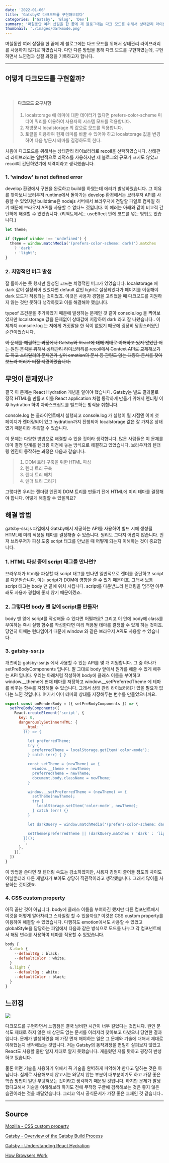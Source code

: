 ```yaml
---
date: '2022-01-06'
title: 'Gatsby로 다크모드를 구현해보았다'
categories: ['Gatsby', 'Blog', 'Dev']
summary: '며칠동안 여러 삽질을 한 끝에 제 블로그에는 다크 모드를 위해서 상태관리 라이브러리를 사용하지 않기로 하였습니다. 다만 다른 방법을 통해 다크 모드를 구현하였는데, 구현하면서 느낀점과 삽질 과정을 기록하고자 합니다.'
thumbnail: './images/darkmode.png'
---
```


며칠동안 여러 삽질을 한 끝에 제 블로그에는 다크 모드를 위해서 상태관리 라이브러리를 사용하지 않기로 하였습니다. 다만 다른 방법을 통해 다크 모드를 구현하였는데, 구현하면서 느낀점과 삽질 과정을 기록하고자 합니다.

<hr />

## 어떻게 다크모드를 구현할까?

<br />

> #### 다크모드 요구사항
> 1. localstorage 에 테마에 대한 데이터가 없다면 prefers-color-scheme 미디어 쿼리를 이용하여 사용자의 시스템 모드를 적용합니다.
> 2. 재방문시 localstorage 의 값으로 모드를 적용합니다.
> 3. 토글을 이용하여 현재 테마를 바꿀 수 있어야 하고 localstorage 값을 변경하여 다음 방문시 테마를 결정하도록 한다.

처음에 다크모드를 위해서는 상태관리 라이브러리로 recoil을 선택하였습니다. 상태관리 라이브러리는 일반적으로 리덕스를 사용하지만 제 블로그의 규모가 크지도 않았고 recoil이 간단하였기에 제격이라고 생각했습니다.


### 1. 'window' is not defined error

develop 환경에서 구현을 완료하고 build를 하였는데 에러가 발생하였습니다. 그 이유를 찾아보니 브러우저 runtime에서 돌아가는 develop 환경에서는 브라우저 API를 사용할 수 있었지만 buildtime은 nodejs 서버에서 브라우저에 전달할 파일로 컴파일 하기 때문에 브라우저 API를 사용할 수 없다느 것입니다. 이 에러는 아래와 같이 비교적 간단하게 해결할 수 있었습니다. (리액트에서는 useEffect 안에 코드를 넣는 방법도 있습니다.)

```javascript
let theme;

if (typeof window !== 'undefined') {
  theme = window.matchMedia('(prefers-color-scheme: dark)').matches
    ? 'dark'
    : 'light';
}
```

### 2. 치명적인 버그 발생

잘 돌아가는 듯 했지만 완성된 코드는 치명적인 버그가 있었습니다. localstorage 에 dark 값이 설정되어 있었다면 default 값인 light로 설정되었다가 페이지를 이동해야 dark 모드가 적용되는 것이었죠. 이것은 사용자 경험을 고려했을 때 다크모드를 지원하지 않는 것만 못하다 생각하였고 이를 해결해야 했습니다.

typeof 조건문을 추가하였기 때문에 발생하는 문제인 것 같아 console.log 을 찍어보았지만 localstorage 값을 문제없이 상태값에 저장하여 dark 라고 잘 나왔습니다.. 이제까지 console.log 는 저에게 거짓말을 한 적이 없었기 때문에 굉장히 당황스러웠던 순간이었습니다.

~~이 문제를 해결하는 과정에서 Gatsby와 React에 대해 제대로 이해하고 있지 않았던 저는 원인 분석을 위해서 상태관리 라이브러리를 recoil에서 Context API로 교체해보기도 하고 스타일리의 문제인가 싶어 emotion의 문서 등 관련도 없는 대량의 문서를 찾아보느라 머리가 터질 지경이었습니다.~~

## 무엇이 문제였나?

결국 이 문제는 React Hydration 개념을 알아야 했습니다. Gatsby는 빌드 결과물로 정적 HTML을 만들고 이를 React application 처럼 동작하게 만들기 위해서 렌더링 이후 hydration 하여 자바스크립트를 빌드하는 방식을 취합니다.

console.log 는 클라이언트에서 실행되고 console.log 가 실행이 될 시점엔 이미 첫 페이지가 렌더링되어 있고 hydration까지 진행되어 localstorage 값은 잘 가져온 상태였기 때문이라 추측할 수 있습니다.

이 문제는 다양한 방법으로 해결할 수 있을 것이라 생각합니다. 많은 사람들은 이 문제를 테마 결정 단계를 렌더링 이전에 놓는 방식으로 해결하고 있었습니다. 브라우저의 렌더링 엔진이 동작하는 과정은 다음과 같습니다.

> 1. DOM 트리 구축을 위한 HTML 파싱
> 2. 렌더 트리 구축
> 3. 렌더 트리 배치
> 4. 렌더 트리 그리기

그렇다면 우리는 렌더링 엔진이 DOM 트리를 만들기 전에 HTML에 미리 테마를 결정해야 합니다. 어떻게 해결할 수 있을까요?

## 해결 방법

gatsby-ssr.js 파일에서 Gatsby에서 제공하는 API를 사용하여 빌드 시에 생성될 HTML에 미리 적용될 테마를 결정해줄 수 있습니다. 원리도 그다지 어렵지 않습니다. 먼저 브라우저가 파싱 도중 script 태그를 만났을 때 어떻게 되는지 이해하는 것이 중요합니다.

### 1. HTML 파싱 중에 script 태그를 만나면?

브라우저가 html을 파싱할 때 script 태그를 만나면 일반적으로 렌더를 중단하고 script를 다운받습니다. 이는 script가 DOM에 영향을 줄 수 있기 때문이죠. 그래서 보통 script 태그는 body 맨 끝에 위치 시킵니다. script를 다운받느라 렌더링을 멈추면 아무래도 사용자 경험에 좋지 않기 때문이겠죠.

### 2. 그렇다면 body 맨 앞에 script를 만들자!

body 맨 앞에 script를 작성해둘 수 있다면 어떨까요? 그리고 이 안에 body에 class를 부여하는 즉시 실행 함수를 작성한다면 미리 적용될 테마를 결정할 수 있게 하는 것이죠. 당연히 이때는 런타임이기 때문에 window 와 같은 브라우저 API도 사용할 수 있습니다.

### 3. gatsby-ssr.js

개츠비는 gatsby-ssr.js 에서 사용할 수 있는 API를 몇 개 지원합니다. 그 중 하나가 setPreBodyComponents 입니다. 말 그대로 body 앞에서 뭔가를 해줄 수 있게 해주는 API 입니다. 우리는 아래처럼 작성하여 body에 클래스 이름을 부여하고 window.\__theme에 현재 테마를 저장하고 window.\__setPreferredTheme 에 테마를 바꾸는 함수를 저장해둘 수 있습니다. 그래서 상태 관리 라이브러리가 있을 필요가 없다는 느낀 것입니다. 여기서 이미 테마의 상태를 저장해두는 변수를 만들었으니까요.

```javascript
export const onRenderBody = ({ setPreBodyComponents }) => {
  setPreBodyComponents([
    React.createElement('script', {
      key: 0,
      dangerouslySetInnerHTML: {
        __html: `
        (() => {

          let preferredTheme;
          try {
            preferredTheme = localStorage.getItem('color-mode');
          } catch (err) { }

          const setTheme = (newTheme) => {
            window.__theme = newTheme;
            preferredTheme = newTheme;
            document.body.className = newTheme;
          }

          window.__setPreferredTheme = (newTheme) => {
            setTheme(newTheme);
            try {
              localStorage.setItem('color-mode', newTheme);
            } catch (err) {}
          }

          let darkQuery = window.matchMedia('(prefers-color-scheme: dark)');

          setTheme(preferredTheme || (darkQuery.matches ? 'dark' : 'light'));
        })();
        `,
      },
    }),
  ])
}
```

이 방법을 쓴다면 첫 렌더링 속도는 감소하겠지만, 사용자 경험이 줄어들 정도의 차이도 아닐뿐더러 다른 개발자가 보아도 상당히 직관적이라고 생각했습니다. 그래서 많이들 사용하는 것이겠죠.

### 4. CSS custom property

아직 끝난 것이 아닙니다. body에 클래스 이름을 부여하긴 했지만 다른 컴포넌트에서 이것을 어떻게 알아차리고 스타일링 할 수 있을까요? 이것은 CSS custom property를 이용하여 해결할 수 있었습니다. 다행히도 emotion에서도 사용할 수 있었고 globalStyle을 담당하는 파일에서 다음과 같은 방식으로 모드를 나누고 각 컴포넌트에서 해당 변수를 사용하여 테마를 적용할 수 있었습니다.

```javascript
body {
  &.dark {
    --defaultBg : black;
    --defaultColor : white;
  }
  &.light {
    --defaultBg : white;
    --defaultColor : black;
  }
}
```



## 느낀점

![](./images/dark.png)

다크모드를 구현하면서 느낌점은 결국 낭비한 시간이 너무 길었다는 것입니다. 원인 분석도 제대로 하지 않은 채 상관도 없는 문서를 이리저리 찾아보고 다녔으니 당연한 결과입니다. 문제가 발생하였을 때 가장 먼저 해야하는 일은 그 문제와 기술에 대해서 제대로 이해했는지 생각해보는 것입니다. 저는 Gatsby의 동작과정을 면밀히 살펴보지 않았고 React도 사용할 줄만 알지 제대로 알지 못했습니다. 게을렀던 저를 탓하고 굉장히 반성하고 있습니다.

물론 어떤 기술을 사용하기 위해서 꼭 기술을 완벽하게 파악해야 한다고 말하는 것은 아닙니다. 실제로 사용해보지 않고서는 와닿지 않는 부분이 대부분이기도 하고 가장 좋은 학습 방법이 일단 부딧혀보는 것이라고 생각하기 때문일 것입니다. 하지만 문제가 발생했다고해서 기술을 이해해보려 하기도 전에 무작정 구글에 검색해보는 것은 좋지 않은 습관이라는 것을 깨달았습니다. 그리고 역시 공식문서가 가장 좋은 교재인 것 같습니다..


<hr />

## Source
[Mozilla - CSS custom property](https://developer.mozilla.org/ko/docs/Web/CSS/Using_CSS_custom_properties)

[Gatsby - Overview of the Gatsby Build Process](https://www.gatsbyjs.com/docs/conceptual/overview-of-the-gatsby-build-process/)

[Gatsby - Understanding React Hydration](https://www.gatsbyjs.com/docs/conceptual/react-hydration/)

[How Browsers Work](https://www.html5rocks.com/en/tutorials/internals/howbrowserswork/)